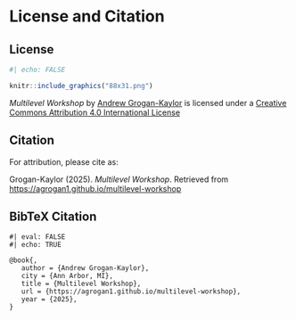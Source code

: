 # License and Citation {.unnumbered}

## License

```r
#| echo: FALSE

knitr::include_graphics("88x31.png")

```


*Multilevel Workshop* by [Andrew Grogan-Kaylor](https://agrogan1.github.io/) is licensed under a [Creative Commons Attribution 4.0 International License](http://creativecommons.org/licenses/by/4.0/)

## Citation

For attribution, please cite as:

Grogan-Kaylor (2025). *Multilevel Workshop*. Retrieved from [https://agrogan1.github.io/multilevel-workshop](https://agrogan1.github.io/multilevel-workshop)

## BibTeX Citation

```verbatim
#| eval: FALSE
#| echo: TRUE

@book{,
   author = {Andrew Grogan-Kaylor},
   city = {Ann Arbor, MI},
   title = {Multilevel Workshop},
   url = {https://agrogan1.github.io/multilevel-workshop},
   year = {2025},
}

```











